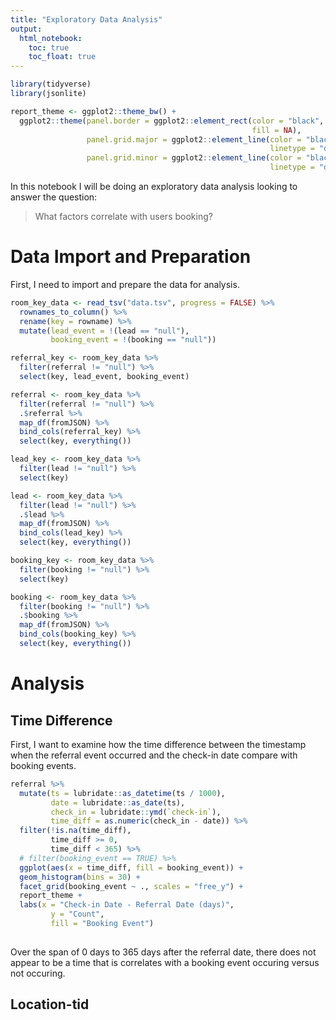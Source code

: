 ```yaml
---
title: "Exploratory Data Analysis"
output: 
  html_notebook:
    toc: true
    toc_float: true
---
```


```r
library(tidyverse)
library(jsonlite)

report_theme <- ggplot2::theme_bw() +
  ggplot2::theme(panel.border = ggplot2::element_rect(color = "black",
                                                      fill = NA),
                 panel.grid.major = ggplot2::element_line(color = "black",
                                                          linetype = "dotted"),
                 panel.grid.minor = ggplot2::element_line(color = "black",
                                                          linetype = "dotted"))
```

In this notebook I will be doing an exploratory data analysis looking to answer 
the question: 

> What factors correlate with users booking?

# Data Import and Preparation

First, I need to import and prepare the data for analysis.

```r
room_key_data <- read_tsv("data.tsv", progress = FALSE) %>% 
  rownames_to_column() %>% 
  rename(key = rowname) %>% 
  mutate(lead_event = !(lead == "null"), 
         booking_event = !(booking == "null"))
```

```r
referral_key <- room_key_data %>% 
  filter(referral != "null") %>% 
  select(key, lead_event, booking_event)

referral <- room_key_data %>% 
  filter(referral != "null") %>%
  .$referral %>% 
  map_df(fromJSON) %>% 
  bind_cols(referral_key) %>% 
  select(key, everything())
```

```r
lead_key <- room_key_data %>% 
  filter(lead != "null") %>% 
  select(key)

lead <- room_key_data %>% 
  filter(lead != "null") %>%
  .$lead %>% 
  map_df(fromJSON) %>% 
  bind_cols(lead_key) %>% 
  select(key, everything())
```

```r
booking_key <- room_key_data %>% 
  filter(booking != "null") %>% 
  select(key)

booking <- room_key_data %>% 
  filter(booking != "null") %>%
  .$booking %>%  
  map_df(fromJSON) %>% 
  bind_cols(booking_key) %>% 
  select(key, everything())
```

# Analysis

## Time Difference

First, I want to examine how the time difference between the timestamp when the 
referral event occurred and the check-in date compare with booking events.

```r
referral %>% 
  mutate(ts = lubridate::as_datetime(ts / 1000), 
         date = lubridate::as_date(ts), 
         check_in = lubridate::ymd(`check-in`), 
         time_diff = as.numeric(check_in - date)) %>% 
  filter(!is.na(time_diff), 
         time_diff >= 0, 
         time_diff < 365) %>% 
  # filter(booking_event == TRUE) %>% 
  ggplot(aes(x = time_diff, fill = booking_event)) +
  geom_histogram(bins = 30) + 
  facet_grid(booking_event ~ ., scales = "free_y") +
  report_theme +
  labs(x = "Check-in Date - Referral Date (days)", 
         y = "Count", 
         fill = "Booking Event")
  
```

Over the span of 0 days to 365 days after the referral date, there does not 
appear to be a time that is correlates with a booking event occuring versus 
not occuring.

## Location-tid
